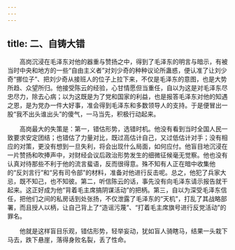 ```yaml
---
---
---
```

title: 二、自铸大错
---




　　高岗沉浸在毛泽东对他的器重与赞扬之中，得到了毛泽东的明言与暗示，有被当时中央和地方的一些“自由主义者”对刘少奇的种种议论所蛊惑，便认准了让刘少奇“挪位子”、把刘少奇从接班人的位子上拉下来，不仅是毛泽东的意图，也是大势所趋、众望所归。他接受陈云的经验，心甘情愿但当重任，自以为这是对毛泽东尽忠尽力，除去心病；以为这既是为了党和国家的利益，也是报答毛泽东对他的知遇之恩，是为党办一件大好事，准会得到毛泽东和多数领导人的支持。于是便冒出一股“我不出头谁出头”的傻气，一马当先，积极行动起来。

　　高岗最大的失策是：第一，错估形势，选错时机。他没有看到当时全国人民一致要求安定团结；也错估了力量对比，既过高估计自己，又过低估计对手；没有相应的对策，更没有想到一旦失利，将会出现什么局面，如何应付。他盲目地沉浸在一片赞扬和吹捧声中，对财经会议后政治形势发生的细微征候毫无觉察。他也没有认真对待那些不利于他的流言蜚语，反而很得意。殊不知有人正在暗中收集他的“反刘言行”和“另有司令部”的材料，准备对他进行反击呢。总之，他犯了兵家大忌，既不知己，也不知彼。第二，听信陈云的话，事先没有向毛泽东请示报告就干起来。这正好成为他“背着毛主席搞阴谋活动”的把柄。第三，自以为深受毛泽东信任，把他们之间的私房话到处张扬，不仅泄露了毛泽东的“天机”，打乱了其战略部署，而且授人以柄，让自己背上了“造谣污蔑”、“打着毛主席旗号进行反党活动”的罪名。

　　他就是这样盲目乐观，错估形势，轻举妄动，犹如盲人骑瞎马，结果一头栽下马去，跌下悬崖，落得身败名裂，丢了性命。